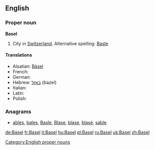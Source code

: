 ==English==

===Proper noun===
'''Basel'''

# City in [[Switzerland]].  Alternative spelling: [[Basle]]

====Translations====
* Alsatian: [[Bàsel]]
* French: {{t+|fr|Bâle}}
* German: {{t+|de|Basel}}
* Hebrew: [[באזל]] (bazel)
* Italian: {{t+|it|Basilea|f}}
* Latin: {{t-|la|Basilea|f}}
* Polish: {{t+|pl|Bazylea|f}}

===Anagrams===
* [[ables#English|ables]], [[bales#English|bales]], [[Basle#English|Basle]], [[Blase#English|Blase]], [[blase#English|blase]], [[blasé#English|blasé]], [[sable#English|sable]]

[[Category:English proper nouns]]

[[de:Basel]]
[[fr:Basel]]
[[it:Basel]]
[[hu:Basel]]
[[pl:Basel]]
[[ru:Basel]]
[[uk:Basel]]
[[zh:Basel]]
